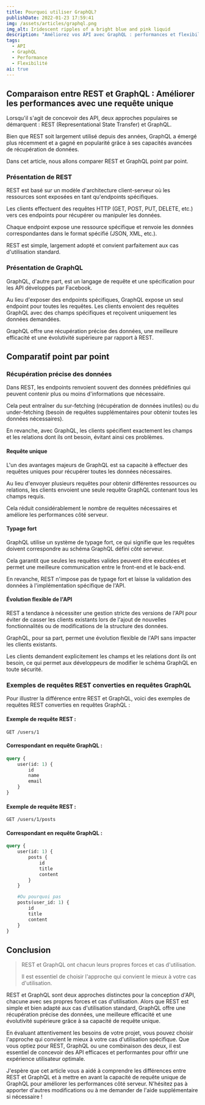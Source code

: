 ```yaml
---
title: Pourquoi utiliser GraphQL?
publishDate: 2022-01-23 17:59:41
img: /assets/articles/graphql.png
img_alt: Iridescent ripples of a bright blue and pink liquid
description: "Améliorez vos API avec GraphQL : performances et flexibilité."
tags:
  - API
  - GraphQL
  - Performance
  - Flexibilité
ai: true
---
```


## Comparaison entre REST et GraphQL : Améliorer les performances avec une requête unique

Lorsqu'il s'agit de concevoir des API, deux approches populaires se démarquent : REST (Representational State Transfer) et GraphQL.

Bien que REST soit largement utilisé depuis des années, GraphQL a émergé plus récemment et a gagné en popularité grâce à ses capacités avancées de récupération de données.

Dans cet article, nous allons comparer REST et GraphQL point par point.

### Présentation de REST

REST est basé sur un modèle d'architecture client-serveur où les ressources sont exposées en tant qu'endpoints spécifiques.

Les clients effectuent des requêtes HTTP (GET, POST, PUT, DELETE, etc.) vers ces endpoints pour récupérer ou manipuler les données.

Chaque endpoint expose une ressource spécifique et renvoie les données correspondantes dans le format spécifié (JSON, XML, etc.).

REST est simple, largement adopté et convient parfaitement aux cas d'utilisation standard.

### Présentation de GraphQL

GraphQL, d'autre part, est un langage de requête et une spécification pour les API développés par Facebook.

Au lieu d'exposer des endpoints spécifiques, GraphQL expose un seul endpoint pour toutes les requêtes.
Les clients envoient des requêtes GraphQL avec des champs spécifiques et reçoivent uniquement les données demandées.

GraphQL offre une récupération précise des données, une meilleure efficacité et une évolutivité supérieure par rapport à REST.

## Comparatif point par point

### Récupération précise des données

Dans REST, les endpoints renvoient souvent des données prédéfinies qui peuvent contenir plus ou moins d'informations que nécessaire.

Cela peut entraîner du sur-fetching (récupération de données inutiles) ou du under-fetching (besoin de requêtes supplémentaires pour obtenir toutes les données nécessaires).

En revanche, avec GraphQL, les clients spécifient exactement les champs et les relations dont ils ont besoin, évitant ainsi ces problèmes.

#### Requête unique

L'un des avantages majeurs de GraphQL est sa capacité à effectuer des requêtes uniques pour récupérer toutes les données nécessaires.

Au lieu d'envoyer plusieurs requêtes pour obtenir différentes ressources ou relations, les clients envoient une seule requête GraphQL contenant tous les champs requis.

Cela réduit considérablement le nombre de requêtes nécessaires et améliore les performances côté serveur.

#### Typage fort

GraphQL utilise un système de typage fort, ce qui signifie que les requêtes doivent correspondre au schéma GraphQL défini côté serveur.

Cela garantit que seules les requêtes valides peuvent être exécutées et permet une meilleure communication entre le front-end et le back-end.

En revanche, REST n'impose pas de typage fort et laisse la validation des données à l'implémentation spécifique de l'API.

#### Évolution flexible de l'API

REST a tendance à nécessiter une gestion stricte des versions de l'API pour éviter de casser les clients existants lors de l'ajout de nouvelles fonctionnalités ou de modifications de la structure des données.

GraphQL, pour sa part, permet une évolution flexible de l'API sans impacter les clients existants.

Les clients demandent explicitement les champs et les relations dont ils ont besoin, ce qui permet aux développeurs de modifier le schéma GraphQL en toute sécurité.

### Exemples de requêtes REST converties en requêtes GraphQL

Pour illustrer la différence entre REST et GraphQL, voici des exemples de requêtes REST converties en requêtes GraphQL :

#### Exemple de requête REST :

`GET /users/1`

#### Correspondant en requête GraphQL :

```graphql
query {
    user(id: 1) {
        id
        name
        email
    }
}
```


#### Exemple de requête REST :

`GET /users/1/posts`

#### Correspondant en requête GraphQL :

```graphql
query {
    user(id: 1) {
        posts {
            id
            title
            content
        }
    }

    #Ou pourquoi pas
    posts(user_id: 1) {
        id
        title
        content
    }
}
```

## Conclusion
> REST et GraphQL ont chacun leurs propres forces et cas d'utilisation.
>
> Il est essentiel de choisir l'approche qui convient le mieux à votre cas d'utilisation.

REST et GraphQL sont deux approches distinctes pour la conception d'API, chacune avec ses propres forces et cas d'utilisation. Alors que REST est simple et bien adapté aux cas d'utilisation standard, GraphQL offre une récupération précise des données, une meilleure efficacité et une évolutivité supérieure grâce à sa capacité de requête unique.

En évaluant attentivement les besoins de votre projet, vous pouvez choisir l'approche qui convient le mieux à votre cas d'utilisation spécifique. Que vous optiez pour REST, GraphQL ou une combinaison des deux, il est essentiel de concevoir des API efficaces et performantes pour offrir une expérience utilisateur optimale.

J'espère que cet article vous a aidé à comprendre les différences entre REST et GraphQL et à mettre en avant la capacité de requête unique de GraphQL pour améliorer les performances côté serveur. N'hésitez pas à apporter d'autres modifications ou à me demander de l'aide supplémentaire si nécessaire !
